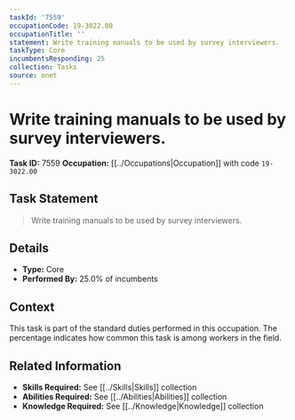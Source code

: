 ```yaml
---
taskId: '7559'
occupationCode: 19-3022.00
occupationTitle: ''
statement: Write training manuals to be used by survey interviewers.
taskType: Core
incumbentsResponding: 25
collection: Tasks
source: onet
---
```

# Write training manuals to be used by survey interviewers.

**Task ID:** 7559
**Occupation:** [[../Occupations|Occupation]] with code `19-3022.00`

## Task Statement

> Write training manuals to be used by survey interviewers.

## Details

- **Type:** Core
- **Performed By:** 25.0% of incumbents

## Context

This task is part of the standard duties performed in this occupation. The percentage indicates how common this task is among workers in the field.

## Related Information

- **Skills Required:** See [[../Skills|Skills]] collection
- **Abilities Required:** See [[../Abilities|Abilities]] collection
- **Knowledge Required:** See [[../Knowledge|Knowledge]] collection
